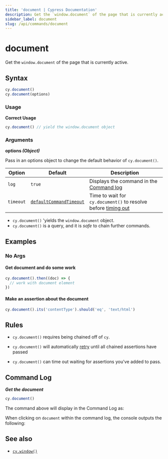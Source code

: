 ```yaml
---
title: 'document | Cypress Documentation'
description: Get the `window.document` of the page that is currently active.
sidebar_label: document
slug: /api/commands/document
---
```


<ProductHeading product="app" />

# document

Get the `window.document` of the page that is currently active.

## Syntax

```javascript
cy.document()
cy.document(options)
```

### Usage

<Icon name="check-circle" color="green" /> **Correct Usage**

```javascript
cy.document() // yield the window.document object
```

### Arguments

<Icon name="angle-right" /> **options _(Object)_**

Pass in an options object to change the default behavior of `cy.document()`.

| Option    | Default                                                           | Description                                                                         |
| --------- | ----------------------------------------------------------------- | ----------------------------------------------------------------------------------- |
| `log`     | `true`                                                            | Displays the command in the [Command log](/app/core-concepts/open-mode#Command-Log) |
| `timeout` | [`defaultCommandTimeout`](/app/references/configuration#Timeouts) | Time to wait for `cy.document()` to resolve before [timing out](#Timeouts)          |

<HeaderYields />

- `cy.document()` 'yields the `window.document` object.
- `cy.document()` is a query, and it is _safe_ to chain further commands.

## Examples

### No Args

#### Get document and do some work

```javascript
cy.document().then((doc) => {
  // work with document element
})
```

#### Make an assertion about the document

```javascript
cy.document().its('contentType').should('eq', 'text/html')
```

## Rules

<HeaderRequirements />

- `cy.document()` requires being chained off of `cy`.

<HeaderAssertions />

- `cy.document()` will automatically
  [retry](/app/core-concepts/retry-ability) until all chained assertions have
  passed

<HeaderTimeouts />

- `cy.document()` can time out waiting for assertions you've added to pass.

## Command Log

**_Get the document_**

```javascript
cy.document()
```

The command above will display in the Command Log as:

<DocsImage
  src="/img/api/document/get-document-of-application-in-command-log.png"
  alt="Command log document"
/>

When clicking on `document` within the command log, the console outputs the
following:

<DocsImage
  src="/img/api/document/console-yields-the-document-of-aut.png"
  alt="console.log document"
/>

## See also

- [`cy.window()`](/api/commands/window)
